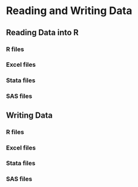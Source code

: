 # Reading and Writing Data

## Reading Data into R

### R files

### Excel files

### Stata files

### SAS files


## Writing Data 

### R files

### Excel files

### Stata files

### SAS files